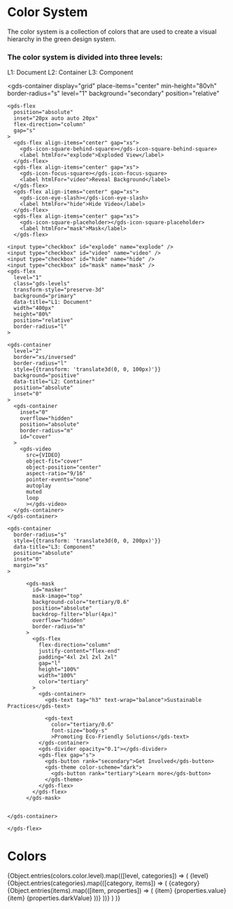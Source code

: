 
<Meta title="Style/Colors" />

# Color System
The color system is a collection of colors that are used to create a visual hierarchy in the green design system.

### The color system is divided into three levels:

<gds-flex flex-direction="column" gap="l" >
  <gds-flex gap="s">
    <gds-badge>L1: Document</gds-badge>
    <gds-badge variant="notice">L2: Container</gds-badge>
    <gds-badge variant="positive">L3: Component</gds-badge>
  </gds-flex>

  <gds-container
    display="grid"
    place-items="center"
    min-height="80vh"
    border-radius="s"
    level="1"
    background="secondary"
    position="relative"
  >
    <gds-flex
      position="absolute"
      inset="20px auto auto 20px"
      flex-direction="column"
      gap="s"
    >
      <gds-flex align-items="center" gap="xs">
        <gds-icon-square-behind-square></gds-icon-square-behind-square>
        <label htmlFor="explode">Exploded View</label>
      </gds-flex>
      <gds-flex align-items="center" gap="xs">
        <gds-icon-focus-square></gds-icon-focus-square>
        <label htmlFor="video">Reveal Background</label>
      </gds-flex>
      <gds-flex align-items="center" gap="xs">
        <gds-icon-eye-slash></gds-icon-eye-slash>
        <label htmlFor="hide">Hide Video</label>
      </gds-flex>
      <gds-flex align-items="center" gap="xs">
        <gds-icon-square-placeholder></gds-icon-square-placeholder>
        <label htmlFor="mask">Mask</label>
      </gds-flex>
  </gds-flex>

    <input type="checkbox" id="explode" name="explode" />
    <input type="checkbox" id="video" name="video" />
    <input type="checkbox" id="hide" name="hide" />
    <input type="checkbox" id="mask" name="mask" />
    <gds-flex
      level="1"
      class="gds-levels"
      transform-style="preserve-3d"
      background="primary"
      data-title="L1: Document"
      width="400px"
      height="80%"
      position="relative"
      border-radius="l"
    >

    <gds-container
      level="2"
      border="xs/inversed"
      border-radius="l"
      style={{transform: 'translate3d(0, 0, 100px)'}}
      background="positive"
      data-title="L2: Container"
      position="absolute"
      inset="0"
    >
      <gds-container
        inset="0"
        overflow="hidden"
        position="absolute"
        border-radius="m"
        id="cover"
      >
        <gds-video
          src={VIDEO}
          object-fit="cover"
          object-position="center"
          aspect-ratio="9/16"
          pointer-events="none"
          autoplay
          muted
          loop
          ></gds-video>
      </gds-container>
    </gds-container>

    <gds-container
      border-radius="s"
      style={{transform: 'translate3d(0, 0, 200px)'}}
      data-title="L3: Component"
      position="absolute"
      inset="0"
      margin="xs"
    >

          <gds-mask
            id="masker"
            mask-image="top"
            background-color="tertiary/0.6"
            position="absolute"
            backdrop-filter="blur(4px)"
            overflow="hidden"
            border-radius="m"
          >
            <gds-flex
              flex-direction="column"
              justify-content="flex-end"
              padding="4xl 2xl 2xl 2xl"
              gap="l"
              height="100%"
              width="100%"
              color="tertiary"
            >
              <gds-container>
                <gds-text tag="h3" text-wrap="balance">Sustainable Practices</gds-text>

                <gds-text
                  color="tertiary/0.6"
                  font-size="body-s"
                  >Promoting Eco-Friendly Solutions</gds-text>
              </gds-container>
              <gds-divider opacity="0.1"></gds-divider>
              <gds-flex gap="s">
                <gds-button rank="secondary">Get Involved</gds-button>
                <gds-theme color-scheme="dark">
                  <gds-button rank="tertiary">Learn more</gds-button>
                </gds-theme>
              </gds-flex>
            </gds-flex>
          </gds-mask>


    </gds-container>

    </gds-flex>
  </gds-container>
</gds-flex>


# Colors
<gds-flex flex-direction="column" gap="2xl">
  {Object.entries(colors.color.level).map(([level, categories]) => (
      <gds-flex flex-direction="column" gap="2xl">
        <gds-flex gap="s" flex-direction="column">
          <gds-text text-transform="uppercase">{level}</gds-text>
            {Object.entries(categories).map(([category, items]) => (
                <gds-flex gap="s" flex-direction="column">
                    <gds-text text-transform="capitalize"
                    level="1" color="primary/0.4">{category}</gds-text>
                    <gds-flex flex-direction="row" gap="s">
                        {Object.entries(items).map(([item, properties]) => (
                            <gds-flex flex-direction="column" gap="s">
                                  <gds-theme color-scheme="auto">
                                    <gds-card border="4xs/primary" background="primary" border-radius="s" padding="xs" width="20ch">
                                        <gds-flex gap="xs" align-items="center" >
                                          <gds-card
                                              level={level.replace(/^l/, '')}
                                              height="40px"
                                              width="40px"
                                              border-radius="xs"
                                              border-width="4xs"
                                              border-color="#d7d7d7"
                                              background={item}
                                              padding="0"
                                          />
                                          <gds-flex flex-direction="column" gap="3xs" align-items="start">
                                              <gds-text tag="small">{item}</gds-text>
                                              <gds-text text-transform="uppercase">{properties.value}</gds-text>
                                          </gds-flex>
                                        </gds-flex>
                                    </gds-card>
                                  </gds-theme>
                                <gds-theme color-scheme="dark">
                                  <gds-card border="4xs/primary" background="primary" border-radius="s" padding="xs" width="20ch">
                                      <gds-flex gap="xs" align-items="center" justify-content="start">
                                          <gds-card
                                              level={level.replace(/^l/, '')}
                                              height="40px"
                                              width="40px"
                                              border-radius="xs"
                                              border-width="4xs"
                                              border-color="#3c3b3b"
                                              background={item}
                                              padding="0"
                                          />
                                          <gds-flex flex-direction="column" gap="3xs" align-items="start">
                                            <gds-text
                                              level="1"
                                              color="primary"
                                              tag="small"
                                            >
                                              {item}
                                            </gds-text>
                                            <gds-text
                                              level="1"
                                              color="primary"
                                              tag="small"
                                              transform="uppercase"
                                            >
                                              {properties.darkValue}
                                            </gds-text>
                                          </gds-flex>
                                      </gds-flex>
                                  </gds-card>
                                </gds-theme>
                            </gds-flex>
                        ))}
                    </gds-flex>
                </gds-flex>
            ))}
        </gds-flex>
      </gds-flex>
    )
  )}
</gds-flex>
